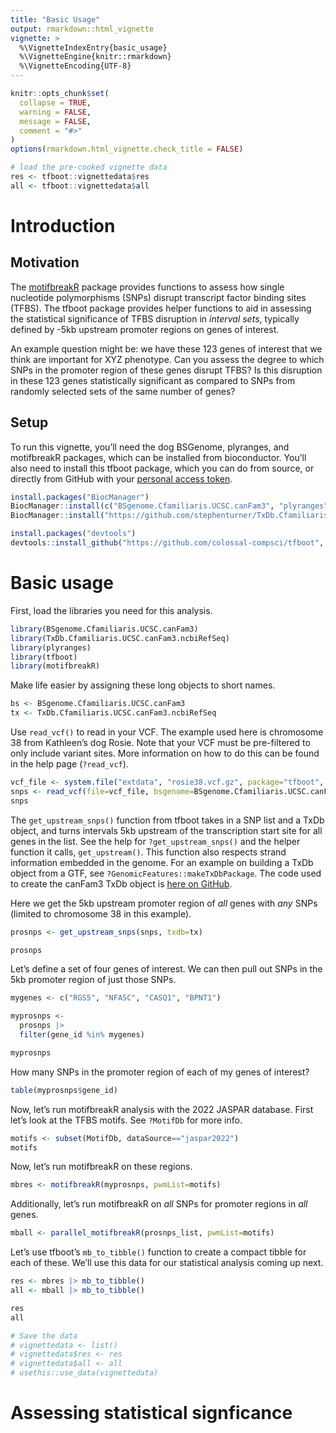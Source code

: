 ```yaml
---
title: "Basic Usage"
output: rmarkdown::html_vignette
vignette: >
  %\VignetteIndexEntry{basic_usage}
  %\VignetteEngine{knitr::rmarkdown}
  %\VignetteEncoding{UTF-8}
---
```


```r
knitr::opts_chunk$set(
  collapse = TRUE,
  warning = FALSE,
  message = FALSE,
  comment = "#>"
)
options(rmarkdown.html_vignette.check_title = FALSE)
```

```r
# load the pre-cooked vignette data
res <- tfboot::vignettedata$res
all <- tfboot::vignettedata$all
```


# Introduction

## Motivation

The [motifbreakR](https://bioconductor.org/packages/motifbreakR/) package provides functions to assess how single nucleotide polymorphisms (SNPs) disrupt transcript factor binding sites (TFBS). The tfboot package provides helper functions to aid in assessing the statistical significance of TFBS disruption in _interval sets_, typically defined by -5kb upstream promoter regions on genes of interest. 

An example question might be: we have these 123 genes of interest that we think are important for XYZ phenotype. Can you assess the degree to which SNPs in the promoter region of these genes disrupt TFBS? Is this disruption in these 123 genes statistically significant as compared to SNPs from randomly selected sets of the same number of genes? 

## Setup

To run this vignette, you'll need the dog BSGenome, plyranges, and motifbreakR packages, which can be installed from bioconductor. You'll also need to install this tfboot package, which you can do from source, or directly from GitHub with your [personal access token](https://docs.github.com/en/authentication/keeping-your-account-and-data-secure/creating-a-personal-access-token).

```r
install.packages("BiocManager")
BiocManager::install(c("BSgenome.Cfamiliaris.UCSC.canFam3", "plyranges", "motifbreakR"), update=FALSE)
BiocManager::install("https://github.com/stephenturner/TxDb.Cfamiliaris.UCSC.canFam3.ncbiRefSeq", update=FALSE)

install.packages("devtools")
devtools::install_github("https://github.com/colossal-compsci/tfboot", auth_token="REPLACE_WITH_YOUR_PAT", upgrade=FALSE)
```

# Basic usage

First, load the libraries you need for this analysis. 

```r
library(BSgenome.Cfamiliaris.UCSC.canFam3)
library(TxDb.Cfamiliaris.UCSC.canFam3.ncbiRefSeq)
library(plyranges)
library(tfboot)
library(motifbreakR)
```

Make life easier by assigning these long objects to short names.

```r
bs <- BSgenome.Cfamiliaris.UCSC.canFam3
tx <- TxDb.Cfamiliaris.UCSC.canFam3.ncbiRefSeq
```

Use `read_vcf()` to read in your VCF. The example used here is chromosome 38 from Kathleen's dog Rosie. Note that your VCF must be pre-filtered to only include variant sites. More information on how to do this can be found in the help page (`?read_vcf`).

```r
vcf_file <- system.file("extdata", "rosie38.vcf.gz", package="tfboot", mustWork = TRUE)
snps <- read_vcf(file=vcf_file, bsgenome=BSgenome.Cfamiliaris.UCSC.canFam3)
snps
```

The `get_upstream_snps()` function from tfboot takes in a SNP list and a TxDb object, and turns intervals 5kb upstream of the transcription start site for all genes in the list. See the help for `?get_upstream_snps()` and the helper function it calls, `get_upstream()`. This function also respects strand information embedded in the genome. For an example on building a TxDb object from a GTF, see `?GenomicFeatures::makeTxDbPackage`. The code used to create the canFam3 TxDb object is [here on GitHub](https://github.com/stephenturner/TxDb.Cfamiliaris.UCSC.canFam3.ncbiRefSeq/tree/a95e7cf7275254696545c35efb0533831b48c42c#how-it-was-made).

Here we get the 5kb upstream promoter region of _all_ genes with _any_ SNPs (limited to chromosome 38 in this example).

```r
prosnps <- get_upstream_snps(snps, txdb=tx)

prosnps
```

Let's define a set of four genes of interest. We can then pull out SNPs in the 5kb promoter region of just those SNPs.

```r
mygenes <- c("RGS5", "NFASC", "CASQ1", "BPNT1")

myprosnps <- 
  prosnps |> 
  filter(gene_id %in% mygenes)

myprosnps
```

How many SNPs in the promoter region of each of my genes of interest?

```r
table(myprosnps$gene_id)
```

Now, let's run motifbreakR analysis with the 2022 JASPAR database. First let's look at the TFBS motifs. See `?MotifDb` for more info.

```r
motifs <- subset(MotifDb, dataSource=="jaspar2022")
motifs
```

Now, let's run motifbreakR on these regions.

```r
mbres <- motifbreakR(myprosnps, pwmList=motifs)
```

Additionally, let's run motifbreakR on _all_ SNPs for promoter regions in _all_ genes.

```r
mball <- parallel_motifbreakR(prosnps_list, pwmList=motifs)
```

Let's use tfboot's `mb_to_tibble()` function to create a compact tibble for each of these. We'll use this data for our statistical analysis coming up next.

```r
res <- mbres |> mb_to_tibble()
all <- mball |> mb_to_tibble()
```

```r
res
all
```


```r
# Save the data
# vignettedata <- list()
# vignettedata$res <- res
# vignettedata$all <- all
# usethis::use_data(vignettedata)
```

# Assessing statistical signficance


